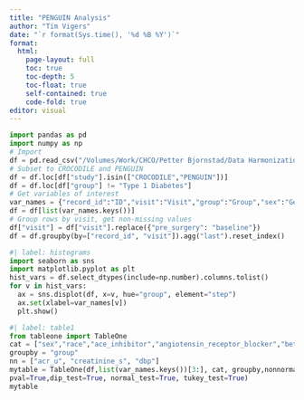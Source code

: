 ```yaml
---
title: "PENGUIN Analysis"
author: "Tim Vigers"
date: "`r format(Sys.time(), '%d %B %Y')`"
format:
  html:
    page-layout: full
    toc: true
    toc-depth: 5
    toc-float: true
    self-contained: true
    code-fold: true
editor: visual
---
```


```python
import pandas as pd
import numpy as np
# Import
df = pd.read_csv("/Volumes/Work/CHCO/Petter Bjornstad/Data Harmonization/Data Clean/harmonized_dataset.csv",low_memory=False)
# Subset to CROCODILE and PENGUIN
df = df.loc[df["study"].isin(["CROCODILE","PENGUIN"])]
df = df.loc[df["group"] != "Type 1 Diabetes"]
# Get variables of interest
var_names = {"record_id":"ID","visit":"Visit","group":"Group","sex":"Gender","race":"Race","age":"Age","height":"Height","weight":"Weight","bmi":"BMI","sbp":"SBP","dbp":"DBP","pulse":"Pulse","creatinine_s":"Serum Creatinine","eGFR_CKD_epi":"eGFR","acr_u":"UACR","ace_inhibitor":"ACEi","angiotensin_receptor_blocker":"Angiotensin Receptor Blocker","beta_blocker":"Beta Blocker","ca_channel_blocker":"Ca Channel Blocker","diuretic":"Diuretic","statin":"Statin"}
df = df[list(var_names.keys())]
# Group rows by visit, get non-missing values
df["visit"] = df["visit"].replace({"pre_surgery": "baseline"})
df = df.groupby(by=["record_id", "visit"]).agg("last").reset_index()
```

```python
#| label: histograms
import seaborn as sns
import matplotlib.pyplot as plt
hist_vars = df.select_dtypes(include=np.number).columns.tolist()
for v in hist_vars:
  ax = sns.displot(df, x=v, hue="group", element="step")
  ax.set(xlabel=var_names[v])
  plt.show()
```

```python
#| label: table1
from tableone import TableOne
cat = ["sex","race","ace_inhibitor","angiotensin_receptor_blocker","beta_blocker","ca_channel_blocker","diuretic","statin"]
groupby = "group"
nn = ["acr_u", "creatinine_s", "dbp"]
mytable = TableOne(df,list(var_names.keys())[3:], cat, groupby,nonnormal=nn,
pval=True,dip_test=True, normal_test=True, tukey_test=True)
mytable
```


